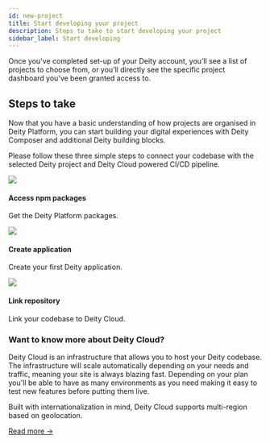 ```yaml
---
id: new-project
title: Start developing your project
description: Steps to take to start developing your project
sidebar_label: Start developing
---
```



 
<p className="desc pb20">
Once you've completed set-up of your Deity account, you’ll see a list of projects to choose from, or you’ll directly see the specific project dashboard you’ve been granted access to.</p>

## Steps to take

Now that you have a basic understanding of how projects are organised in Deity Platform, you can start building your digital experiences with Deity Composer and additional Deity building blocks.

Please follow these three simple steps to connect your codebase with the selected Deity project and Deity Cloud powered CI/CD pipeline. 


<div className="flex mb80 brighten">
  <Card to="../getting-started/access-packages">
    <img src="/docs/img/icons/package.svg" />
    <h4>Access npm packages</h4>
    <p>Get the Deity Platform packages.</p>
  </Card>
  <Card to="../getting-started/create-application">
    <img src="/docs/img/icons/deity.svg" />
    <h4>Create application</h4>
    <p>Create your first Deity application.</p>
  </Card>
  <Card to="../getting-started/link-repository">
    <img src="/docs/img/icons/repository.svg" />
    <h4>Link repository</h4>
    <p>Link your codebase to Deity Cloud.</p>
  </Card>
</div>


### Want to know more about Deity Cloud?

Deity Cloud is an infrastructure that allows you to host your Deity codebase. The infrastructure will scale automatically depending on your needs and traffic, meaning your site is always blazing fast. Depending on your plan you'll be able to have as many environments as you need making it easy to test new features before putting them live.

Built with internationalization in mind, Deity Cloud supports multi-region based on geolocation.

[Read more →](/docs/console/cloud/about)